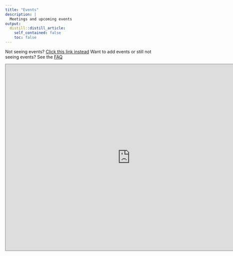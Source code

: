 ```yaml
---
title: "Events"
description: |
  Meetings and upcoming events
output:
  distill::distill_article:
    self_contained: false
    toc: false
---
```


<!-- How to add new calendars
1. If it is not a calendar created by rgovys@gmail.com, then share it with rgovys@gmail.com
2. From rgovys@gmail.com calendar, go the the calendars on the left and click the 3 dots to get to settings
3. Scroll down to find the embed code and copy
4. Look at the code and get the "src=..." bit.
5. Paste that in the the html code in the embed code below. Make sure to copy it into both places.
6. Add the &color=%23039BE5 also to spec the color for the calendar
--->

Not seeing events? [Click this link instead](https://calendar.google.com/calendar/embed?height=600&wkst=1&bgcolor=%23ffffff&ctz=America%2FNew_York&src=cmdvdnlzQGdtYWlsLmNvbQ&src=NnR2NGJzN2lqMnZiYWtybTFtbWR1NjVqZzBAZ3JvdXAuY2FsZW5kYXIuZ29vZ2xlLmNvbQ&src=cjZkcDJkaGFhM2Y0ZDIzNGoxZXFhc2NjcmdAZ3JvdXAuY2FsZW5kYXIuZ29vZ2xlLmNvbQ&src=noaa.gov_60rfn7ml9rpchl63vs4af9n018%40group.calendar.google.com&color=%23039BE5&color=%23009688&color=%23009688&color=%23039BE5&showTitle=1)
Want to add events or still not seeing events? See the [FAQ](faq.html)

<div class="h_iframe">
<iframe src="https://calendar.google.com/calendar/embed?height=600&wkst=1&bgcolor=%23ffffff&ctz=America%2FNew_York&src=cmdvdnlzQGdtYWlsLmNvbQ&src=NnR2NGJzN2lqMnZiYWtybTFtbWR1NjVqZzBAZ3JvdXAuY2FsZW5kYXIuZ29vZ2xlLmNvbQ&src=cjZkcDJkaGFhM2Y0ZDIzNGoxZXFhc2NjcmdAZ3JvdXAuY2FsZW5kYXIuZ29vZ2xlLmNvbQ&src=noaa.gov_60rfn7ml9rpchl63vs4af9n018%40group.calendar.google.com&color=%23039BE5&color=%23009688&color=%23009688&color=%23039BE5&showTitle=1" style="border:solid 1px #777" width="800" height="600" frameborder="0" scrolling="no"></iframe></div>


<br>
